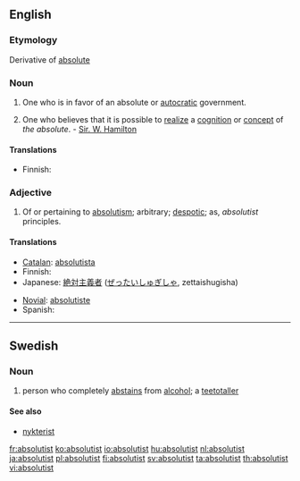 {{wikipedia}}
==English==

===Etymology===
Derivative of [[absolute]]

===Noun===
{{en-noun}}

# One who is in favor of an absolute or [[autocratic]] government.
# {{metaphysics}} One who believes that it is possible to [[realize]] a [[cognition]] or [[concept]] of ''the absolute''. - [[Sir. W. Hamilton]]

====Translations====
{{trans-top|one who favors autocratic government}}
* Finnish: {{t-|fi|absolutisti}}
{{trans-mid}}
{{trans-bottom}}

{{trans-top|metaphysics}}
{{trans-mid}}
{{trans-bottom}}

===Adjective===
{{en-adj}}

# Of or pertaining to [[absolutism]]; arbitrary; [[despotic]]; as, ''absolutist'' principles.

====Translations====
{{trans-top|of or pertaining to absolutism}}
* [[Catalan]]: [[absolutista]] {{m|f}}
* Finnish: {{t-|fi|absolutistinen}}
* Japanese: [[絶対主義者]] ([[ぜったいしゅぎしゃ]], zettaishugisha)
{{trans-mid}}
* [[Novial]]: [[absolutiste]]
* Spanish: {{t+|es|absolutista|m|f}}
{{trans-bottom}}

----

==Swedish==

===Noun===
{{sv-noun-reg-er}}
{{infl|sv|noun|g=c}}

# person who completely [[abstains]] from [[alcohol]]; a [[teetotaller]]

====See also====
*[[nykterist]]

[[fr:absolutist]]
[[ko:absolutist]]
[[io:absolutist]]
[[hu:absolutist]]
[[nl:absolutist]]
[[ja:absolutist]]
[[pl:absolutist]]
[[fi:absolutist]]
[[sv:absolutist]]
[[ta:absolutist]]
[[th:absolutist]]
[[vi:absolutist]]